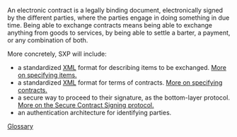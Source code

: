 An electronic contract is a legally binding document, electronically signed by the different parties, where the parties engage in doing something in due time. Being able to exchange contracts means being able to exchange anything from goods to services, by being able to settle a barter, a payment, or any combination of both.  

More concretely, SXP will include:
* a standardized [[XML]] format for describing items to be exchanged. [[Items Specification|More on specifying items.]]
* a standardized [[XML]] format for terms of contracts.  [[Contracts Specification|More on specifying contracts.]]
* a secure way to proceed to their signature, as the bottom-layer protocol.  [[Secure Contract Signing Protocol|More on the Secure Contract Signing protocol.]]
* an authentication architecture for identifying parties.

[[Glossary]]